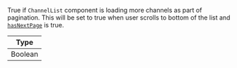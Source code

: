 True if `ChannelList` component is loading more channels as part of pagination. This will be set to true when user scrolls to bottom of the list and [`hasNextPage`](../../../ui-components/contexts/channels-context.mdx#hasnextpage) is true.

| Type    |
| ------- |
| Boolean |
